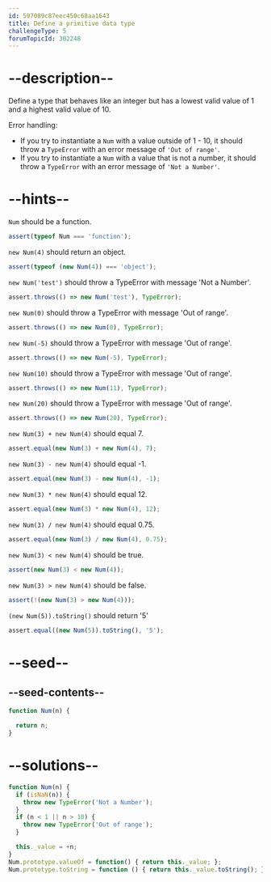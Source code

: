 ```yaml
---
id: 597089c87eec450c68aa1643
title: Define a primitive data type
challengeType: 5
forumTopicId: 302248
---
```


# --description--

Define a type that behaves like an integer but has a lowest valid value of 1 and a highest valid value of 10.

Error handling:

<ul>
  <li>If you try to instantiate a <code>Num</code> with a value outside of 1 - 10, it should throw a <code>TypeError</code> with an error message of <code>'Out of range'</code>.</li>
  <li>If you try to instantiate a <code>Num</code> with a value that is not a number, it should throw a <code>TypeError</code> with an error message of <code>'Not a Number'</code>.</li>
</ul>

# --hints--

`Num` should be a function.

```js
assert(typeof Num === 'function');
```

`new Num(4)` should return an object.

```js
assert(typeof (new Num(4)) === 'object');
```

`new Num('test')` should throw a TypeError with message 'Not a Number'.

```js
assert.throws(() => new Num('test'), TypeError);
```

`new Num(0)` should throw a TypeError with message 'Out of range'.

```js
assert.throws(() => new Num(0), TypeError);
```

`new Num(-5)` should throw a TypeError with message 'Out of range'.

```js
assert.throws(() => new Num(-5), TypeError);
```

`new Num(10)` should throw a TypeError with message 'Out of range'.

```js
assert.throws(() => new Num(11), TypeError);
```

`new Num(20)` should throw a TypeError with message 'Out of range'.

```js
assert.throws(() => new Num(20), TypeError);
```

`new Num(3) + new Num(4)` should equal 7.

```js
assert.equal(new Num(3) + new Num(4), 7);
```

`new Num(3) - new Num(4)` should equal -1.

```js
assert.equal(new Num(3) - new Num(4), -1);
```

`new Num(3) * new Num(4)` should equal 12.

```js
assert.equal(new Num(3) * new Num(4), 12);
```

`new Num(3) / new Num(4)` should equal 0.75.

```js
assert.equal(new Num(3) / new Num(4), 0.75);
```

`new Num(3) < new Num(4)` should be true.

```js
assert(new Num(3) < new Num(4));
```

`new Num(3) > new Num(4)` should be false.

```js
assert(!(new Num(3) > new Num(4)));
```

`(new Num(5)).toString()` should return '5'

```js
assert.equal((new Num(5)).toString(), '5');
```

# --seed--

## --seed-contents--

```js
function Num(n) {

  return n;
}
```

# --solutions--

```js
function Num(n) {
  if (isNaN(n)) {
    throw new TypeError('Not a Number');
  }
  if (n < 1 || n > 10) {
    throw new TypeError('Out of range');
  }

  this._value = +n;
}
Num.prototype.valueOf = function() { return this._value; };
Num.prototype.toString = function () { return this._value.toString(); };
```
